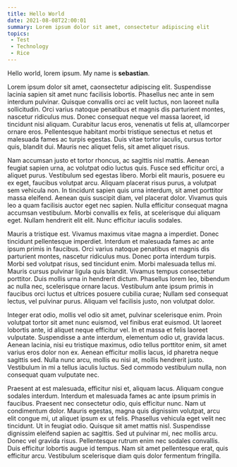 ```yaml
---
title: Hello World
date: 2021-08-08T22:00:01
summary: Lorem ipsum dolor sit amet, consectetur adipiscing elit
topics:
 - Test
 - Technology
 - Rice
---
```

Hello world, lorem ipsum.
My name is **sebastian**.



Lorem ipsum dolor sit amet, caonsectetur adipiscing elit. Suspendisse lacinia sapien sit amet nunc facilisis lobortis. Phasellus nec ante in sem interdum pulvinar. Quisque convallis orci ac velit luctus, non laoreet nulla sollicitudin. Orci varius natoque penatibus et magnis dis parturient montes, nascetur ridiculus mus. Donec consequat neque vel massa laoreet, id tincidunt nisi aliquam. Curabitur lacus eros, venenatis ut felis at, ullamcorper ornare eros. Pellentesque habitant morbi tristique senectus et netus et malesuada fames ac turpis egestas. Duis vitae tortor iaculis, cursus tortor quis, blandit dui. Mauris nec aliquet felis, sit amet aliquet risus.

Nam accumsan justo et tortor rhoncus, ac sagittis nisl mattis. Aenean feugiat sapien urna, ac volutpat odio luctus quis. Fusce sed efficitur orci, a aliquet purus. Vestibulum sed egestas libero. Morbi elit mauris, posuere eu ex eget, faucibus volutpat arcu. Aliquam placerat risus purus, a volutpat sem vehicula non. In tincidunt sapien quis urna interdum, sit amet porttitor massa eleifend. Aenean quis suscipit diam, vel placerat dolor. Vivamus quis leo a quam facilisis auctor eget nec sapien. Nulla efficitur consequat magna accumsan vestibulum. Morbi convallis ex felis, at scelerisque dui aliquam eget. Nullam hendrerit elit elit. Nunc efficitur iaculis sodales.

Mauris a tristique est. Vivamus maximus vitae magna a imperdiet. Donec tincidunt pellentesque imperdiet. Interdum et malesuada fames ac ante ipsum primis in faucibus. Orci varius natoque penatibus et magnis dis parturient montes, nascetur ridiculus mus. Donec porta interdum turpis. Morbi sed volutpat risus, sed tincidunt enim. Morbi malesuada tellus mi. Mauris cursus pulvinar ligula quis blandit. Vivamus tempus consectetur porttitor. Duis mollis urna in hendrerit dictum. Phasellus lorem leo, bibendum ac nulla nec, scelerisque ornare lacus. Vestibulum ante ipsum primis in faucibus orci luctus et ultrices posuere cubilia curae; Nullam sed consequat lectus, vel pulvinar purus. Aliquam vel facilisis justo, non volutpat dolor.

Integer erat odio, mollis vel odio sit amet, pulvinar scelerisque enim. Proin volutpat tortor sit amet nunc euismod, vel finibus erat euismod. Ut laoreet lobortis ante, id aliquet neque efficitur vel. In et massa et felis laoreet vulputate. Suspendisse a ante interdum, elementum odio ut, gravida lacus. Aenean lacinia, nisi eu tristique maximus, odio tellus porttitor enim, sit amet varius eros dolor non ex. Aenean efficitur mollis lacus, id pharetra neque sagittis sed. Nulla nunc arcu, mollis eu nisi at, mollis hendrerit justo. Vestibulum in mi a tellus iaculis luctus. Sed commodo vestibulum nulla, non consequat quam vulputate nec.

Praesent at est malesuada, efficitur nisi et, aliquam lacus. Aliquam congue sodales interdum. Interdum et malesuada fames ac ante ipsum primis in faucibus. Praesent nec consectetur odio, quis efficitur nunc. Nam ut condimentum dolor. Mauris egestas, magna quis dignissim volutpat, arcu elit congue mi, ut aliquet ipsum ex ut felis. Phasellus vehicula eget velit nec tincidunt. Ut in feugiat odio. Quisque sit amet mattis nisl. Suspendisse dignissim eleifend sapien ac sagittis. Sed ut pulvinar mi, nec mollis arcu. Donec vel gravida risus. Pellentesque rutrum enim nec sodales convallis. Duis efficitur lobortis augue id tempus. Nam sit amet pellentesque erat, quis efficitur arcu. Vestibulum scelerisque diam quis dolor fermentum fringilla. 
